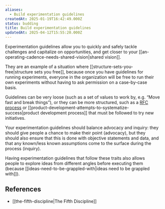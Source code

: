 ```yaml
---
aliases:
  - Build experimentation guidelines
createdAt: 2025-01-19T16:42:49.000Z
status: budding
title: Build experimentation guidelines
updatedAt: 2025-04-12T15:55:20.000Z
---
```

Experimentation guidelines allow you to quickly and safely tackle challenges and capitalize on opportunities, and get closer to your [[an-operating-cadence-needs-shared-vision|shared vision]].

They are an example of a situation where [[structure-sets-you-free|structure sets you free]], because once you have guidelines for running experiments, everyone in the organization will be free to run their own experiments without having to ask permission on a case-by-case basis.

Guidelines can be very loose (such as a set of values to work by, e.g. “Move fast and break things”), or they can be more structured, such as a [RFC process](https://nebulab.com/blog/driving-organizational-change-with-rfcs) or [[product-development-attempts-to-systematize-success|product development process]] that must be followed to try new initiatives.

Your experimentation guidelines should balance advocacy and inquiry: they should give people a chance to make their point (advocacy), but they should also ensure that this is done with objective statements and data, and that any known/less known assumptions come to the surface during the process (inquiry).

Having experimentation guidelines that follow these traits also allows people to explore ideas from different angles before executing them (because [[ideas-need-to-be-grappled-with|ideas need to be grappled with]]).

## References

- [[the-fifth-discipline|The Fifth Discipline]]
